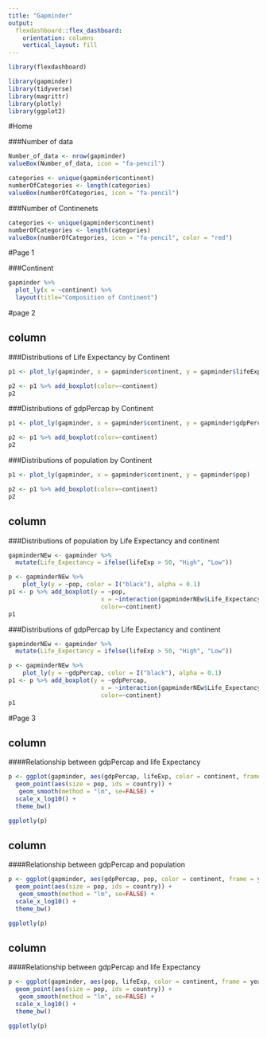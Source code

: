```yaml
---
title: "Gapminder"
output: 
  flexdashboard::flex_dashboard:
    orientation: columns
    vertical_layout: fill
---
```


```r
library(flexdashboard)
```


```r
library(gapminder)
library(tidyverse)
library(magrittr)
library(plotly)
library(ggplot2)
```

#Home

###Number of data

```r
Number_of_data <- nrow(gapminder)
valueBox(Number_of_data, icon = "fa-pencil")

categories <- unique(gapminder$continent) 
numberOfCategories <- length(categories)
valueBox(numberOfCategories, icon = "fa-pencil")
```

###Number of Continenets

```r
categories <- unique(gapminder$continent) 
numberOfCategories <- length(categories)
valueBox(numberOfCategories, icon = "fa-pencil", color = "red")
```




#Page 1

###Continent


```r
gapminder %>% 
  plot_ly(x = ~continent) %>% 
  layout(title="Composition of Continent")

```

 
#page 2

column{.tabset .tabset-fade}
-----------------------------------------------------------------------
###Distributions of Life Expectancy by Continent

```r
p1 <- plot_ly(gapminder, x = gapminder$continent, y = gapminder$lifeExp)

p2 <- p1 %>% add_boxplot(color=~continent)
p2
```

###Distributions of gdpPercap by Continent

```r
p1 <- plot_ly(gapminder, x = gapminder$continent, y = gapminder$gdpPercap)

p2 <- p1 %>% add_boxplot(color=~continent)
p2
```


###Distributions of population by Continent

```r
p1 <- plot_ly(gapminder, x = gapminder$continent, y = gapminder$pop)

p2 <- p1 %>% add_boxplot(color=~continent)
p2
```


column{.tabset .tabset-fade}
------------------------------------------------

###Distributions of population by Life Expectancy and continent

```r

gapminderNEw <- gapminder %>% 
  mutate(Life_Expectancy = ifelse(lifeExp > 50, "High", "Low"))

p <- gapminderNEw %>%
    plot_ly(y = ~pop, color = I("black"), alpha = 0.1) 
p1 <- p %>% add_boxplot(y = ~pop, 
                          x = ~interaction(gapminderNEw$Life_Expectancy, continent),
                          color=~continent)
p1

```



###Distributions of gdpPercap by Life Expectancy and continent

```r

gapminderNEw <- gapminder %>% 
  mutate(Life_Expectancy = ifelse(lifeExp > 50, "High", "Low"))

p <- gapminderNEw %>%
    plot_ly(y = ~gdpPercap, color = I("black"), alpha = 0.1) 
p1 <- p %>% add_boxplot(y = ~gdpPercap, 
                          x = ~interaction(gapminderNEw$Life_Expectancy, continent),
                          color=~continent)
p1

```

#Page 3

column{data-width=650}
-------------------------------------------------------------------------


####Relationship between gdpPercap and life Expectancy

```r

p <- ggplot(gapminder, aes(gdpPercap, lifeExp, color = continent, frame = year)) +
  geom_point(aes(size = pop, ids = country)) + 
   geom_smooth(method = "lm", se=FALSE) +
  scale_x_log10() +
  theme_bw()

ggplotly(p)
```

column{.tabset .tabset-fade}
------------------------------------------------


####Relationship between gdpPercap and population 

```r

p <- ggplot(gapminder, aes(gdpPercap, pop, color = continent, frame = year)) +
  geom_point(aes(size = pop, ids = country)) + 
   geom_smooth(method = "lm", se=FALSE) +
  scale_x_log10() +
  theme_bw()

ggplotly(p)
```

column{.tabset .tabset-fade}
------------------------------------------------

####Relationship between gdpPercap and life Expectancy


```r

p <- ggplot(gapminder, aes(pop, lifeExp, color = continent, frame = year)) +
  geom_point(aes(size = pop, ids = country)) + 
   geom_smooth(method = "lm", se=FALSE) +
  scale_x_log10() +
  theme_bw()

ggplotly(p)
```

